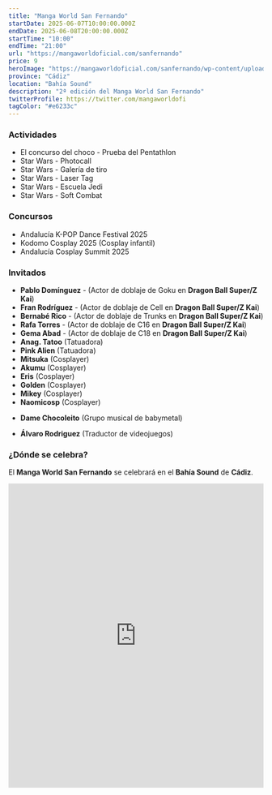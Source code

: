 ```yaml
---
title: "Manga World San Fernando"
startDate: 2025-06-07T10:00:00.000Z
endDate: 2025-06-08T20:00:00.000Z
startTime: "10:00"
endTime: "21:00"
url: "https://mangaworldoficial.com/sanfernando"
price: 9
heroImage: "https://mangaworldoficial.com/sanfernando/wp-content/uploads/sites/3/2025/04/cartel_mangaworldsanfernando25-724x1024.jpg"
province: "Cádiz"
location: "Bahía Sound"
description: "2ª edición del Manga World San Fernando"
twitterProfile: https://twitter.com/mangaworldofi
tagColor: "#e6233c"
---
```


### Actividades

+ El concurso del choco - Prueba del Pentathlon
+ Star Wars - Photocall
+ Star Wars - Galería de tiro
+ Star Wars - Laser Tag
+ Star Wars - Escuela Jedi
+ Star Wars - Soft Combat

### Concursos

+ Andalucía K-POP Dance Festival 2025
+ Kodomo Cosplay 2025 (Cosplay infantil)
+ Andalucía Cosplay Summit 2025

### Invitados

+ **Pablo Domínguez** - (Actor de doblaje de Goku en **Dragon Ball Super/Z Kai**)
+ **Fran Rodríguez** - (Actor de doblaje de Cell en **Dragon Ball Super/Z Kai**)
+ **Bernabé Rico** - (Actor de doblaje de Trunks en **Dragon Ball Super/Z Kai**)
+ **Rafa Torres** - (Actor de doblaje de C16 en **Dragon Ball Super/Z Kai**)
+ **Gema Abad** - (Actor de doblaje de C18 en **Dragon Ball Super/Z Kai**)
+ **Anag. Tatoo** (Tatuadora)
+ **Pink Alien** (Tatuadora)
+ **Mitsuka** (Cosplayer)
+ **Akumu** (Cosplayer)
+ **Eris** (Cosplayer)
+ **Golden** (Cosplayer)
+ **Mikey** (Cosplayer)
+ **Naomicosp** (Cosplayer)
* **Dame Chocoleito** (Grupo musical de babymetal)
+ **Álvaro Rodriguez** (Traductor de videojuegos)

### ¿Dónde se celebra?

El **Manga World San Fernando** se celebrará en el **Bahía Sound** de **Cádiz**.
<iframe src="https://www.google.com/maps/embed?pb=!1m18!1m12!1m3!1d3208.521784931246!2d-6.214231723714979!3d36.469111586292335!2m3!1f0!2f0!3f0!3m2!1i1024!2i768!4f13.1!3m3!1m2!1s0xd0dcd4111c6cc8d%3A0x62d852c5e556c319!2sBah%C3%ADa%20Sound%20-%20San%20Fernando!5e0!3m2!1ses!2ses!4v1747646742728!5m2!1ses!2ses" width="100%" height="600" style="border:0;" allowfullscreen="" loading="lazy" referrerpolicy="no-referrer-when-downgrade"></iframe>
